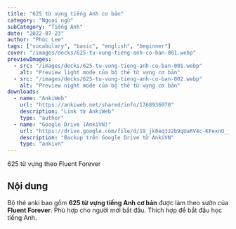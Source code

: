 ```yaml
---
title: "625 từ vựng tiếng Anh cơ bản"
category: "Ngoại ngữ"
subCategory: "Tiếng Anh"
date: "2022-07-23"
author: "Phúc Lee"
tags: ["vocabulary", "basic", "english", "beginner"]
cover: "/images/decks/625-tu-vung-tieng-anh-co-ban-001.webp"
previewImages:
  - src: "/images/decks/625-tu-vung-tieng-anh-co-ban-001.webp"
    alt: "Preview light mode của bộ thẻ từ vựng cơ bản"
  - src: "/images/decks/625-tu-vung-tieng-anh-co-ban-002.webp"
    alt: "Preview night mode của bộ thẻ từ vựng cơ bản"
downloads:
  - name: "AnkiWeb"
    url: "https://ankiweb.net/shared/info/1768936970"
    description: "Link từ AnkiWeb"
    type: "author"
  - name: "Google Drive (AnkiVN)"
    url: "https://drive.google.com/file/d/19_jk0eq3J2b9qUaRV4c-KFexnO_jyzHB/view?usp=sharing"
    description: "Backup trên Google Drive từ AnkiVN"
    type: "ankivn"
---
```


625 từ vựng theo Fluent Forever

## Nội dung

Bộ thẻ anki bao gồm **625 từ vựng tiếng Anh cơ bản** được làm theo sườn của **Fluent Forever**.
Phù hợp cho người mới bắt đầu.
Thích hợp để bắt đầu học tiếng Anh.